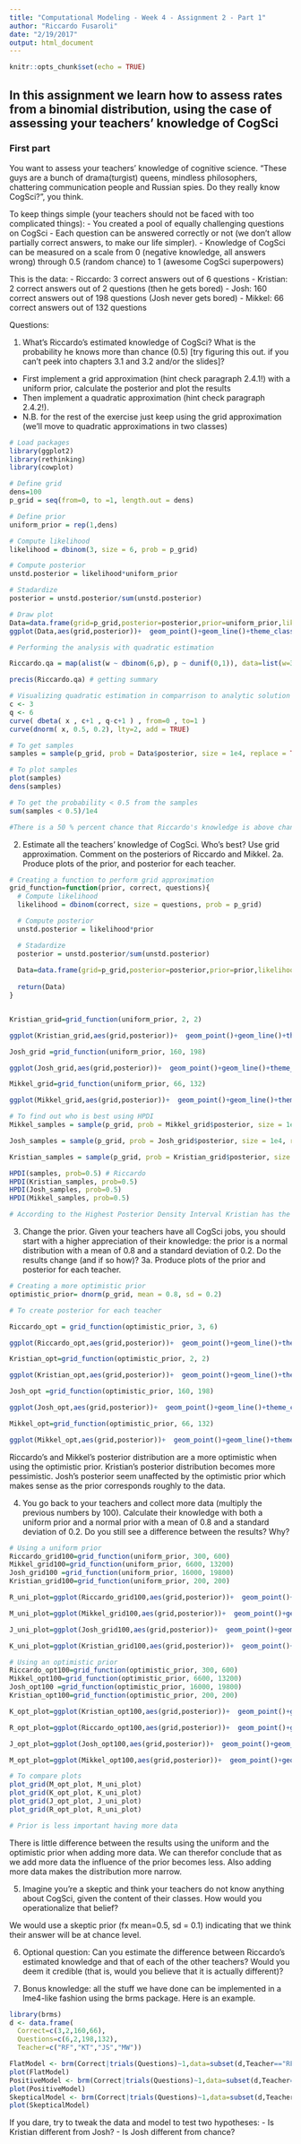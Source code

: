 ```yaml
---
title: "Computational Modeling - Week 4 - Assignment 2 - Part 1"
author: "Riccardo Fusaroli"
date: "2/19/2017"
output: html_document
---
```


```r
knitr::opts_chunk$set(echo = TRUE)
```

## In this assignment we learn how to assess rates from a binomial distribution, using the case of assessing your teachers' knowledge of CogSci

### First part

You want to assess your teachers' knowledge of cognitive science. "These guys are a bunch of drama(turgist) queens, mindless philosophers, chattering communication people and Russian spies. Do they really know CogSci?", you think.

To keep things simple (your teachers should not be faced with too complicated things):
- You created a pool of equally challenging questions on CogSci
- Each question can be answered correctly or not (we don't allow partially correct answers, to make our life simpler).
- Knowledge of CogSci can be measured on a scale from 0 (negative knowledge, all answers wrong) through 0.5 (random chance) to 1 (awesome CogSci superpowers)

This is the data:
- Riccardo: 3 correct answers out of 6 questions
- Kristian: 2 correct answers out of 2 questions (then he gets bored)
- Josh: 160 correct answers out of 198 questions (Josh never gets bored)
- Mikkel: 66 correct answers out of 132 questions

Questions:

1. What's Riccardo's estimated knowledge of CogSci? What is the probability he knows more than chance (0.5) [try figuring this out. if you can't peek into chapters 3.1 and 3.2 and/or the slides]?
- First implement a grid approximation (hint check paragraph 2.4.1!) with a uniform prior, calculate the posterior and plot the results
- Then implement a quadratic approximation (hint check paragraph 2.4.2!).
- N.B. for the rest of the exercise just keep using the grid approximation (we'll move to quadratic approximations in two classes)

```r
# Load packages
library(ggplot2)
library(rethinking)
library(cowplot)

# Define grid
dens=100
p_grid = seq(from=0, to =1, length.out = dens)

# Define prior
uniform_prior = rep(1,dens)

# Compute likelihood
likelihood = dbinom(3, size = 6, prob = p_grid)

# Compute posterior 
unstd.posterior = likelihood*uniform_prior

# Stadardize
posterior = unstd.posterior/sum(unstd.posterior)

# Draw plot
Data=data.frame(grid=p_grid,posterior=posterior,prior=uniform_prior,likelihood=likelihood)
ggplot(Data,aes(grid,posterior))+  geom_point()+geom_line()+theme_classic()+  geom_line(aes(grid,prior/dens),color='red')+  xlab("Knowledge of CogSci")+ ylab("posterior probability")

# Performing the analysis with quadratic estimation 

Riccardo.qa = map(alist(w ~ dbinom(6,p), p ~ dunif(0,1)), data=list(w=3)) # Performing quadratic estimation

precis(Riccardo.qa) # getting summary

# Visualizing quadratic estimation in comparrison to analytic solution
c <- 3
q <- 6
curve( dbeta( x , c+1 , q-c+1 ) , from=0 , to=1 )
curve(dnorm( x, 0.5, 0.2), lty=2, add = TRUE)

# To get samples
samples = sample(p_grid, prob = Data$posterior, size = 1e4, replace = TRUE)

# To plot samples
plot(samples)
dens(samples)

# To get the probability < 0.5 from the samples
sum(samples < 0.5)/1e4 

#There is a 50 % percent chance that Riccardo's knowledge is above chance level 
```

2. Estimate all the teachers' knowledge of CogSci. Who's best? Use grid approximation. Comment on the posteriors of Riccardo and Mikkel.
2a. Produce plots of the prior, and posterior for each teacher.

```r
# Creating a function to perform grid approximation
grid_function=function(prior, correct, questions){
  # Compute likelihood
  likelihood = dbinom(correct, size = questions, prob = p_grid)

  # Compute posterior 
  unstd.posterior = likelihood*prior

  # Stadardize
  posterior = unstd.posterior/sum(unstd.posterior)
  
  Data=data.frame(grid=p_grid,posterior=posterior,prior=prior,likelihood=likelihood)
  
  return(Data)
}


Kristian_grid=grid_function(uniform_prior, 2, 2)

ggplot(Kristian_grid,aes(grid,posterior))+  geom_point()+geom_line()+theme_classic()+  geom_line(aes(grid,prior/dens),color='red')+  xlab("Knowledge of CogSci")+ ylab("posterior probability") + ggtitle("Kristian")

Josh_grid =grid_function(uniform_prior, 160, 198)

ggplot(Josh_grid,aes(grid,posterior))+  geom_point()+geom_line()+theme_classic()+  geom_line(aes(grid,prior/dens),color='red')+  xlab("Knowledge of CogSci")+ ylab("posterior probability") + ggtitle("Josh")

Mikkel_grid=grid_function(uniform_prior, 66, 132)

ggplot(Mikkel_grid,aes(grid,posterior))+  geom_point()+geom_line()+theme_classic()+  geom_line(aes(grid,prior/dens),color='red')+  xlab("Knowledge of CogSci")+ ylab("posterior probability") + ggtitle("Mikkel")

# To find out who is best using HPDI
Mikkel_samples = sample(p_grid, prob = Mikkel_grid$posterior, size = 1e4, replace = TRUE)

Josh_samples = sample(p_grid, prob = Josh_grid$posterior, size = 1e4, replace = TRUE)

Kristian_samples = sample(p_grid, prob = Kristian_grid$posterior, size = 1e4, replace = TRUE)

HPDI(samples, prob=0.5) # Riccardo
HPDI(Kristian_samples, prob=0.5) 
HPDI(Josh_samples, prob=0.5) 
HPDI(Mikkel_samples, prob=0.5) 

# According to the Highest Posterior Density Interval Kristian has the best Cog'Sci knowledge 

```


3. Change the prior. Given your teachers have all CogSci jobs, you should start with a higher appreciation of their knowledge: the prior is a normal distribution with a mean of 0.8 and a standard deviation of 0.2. Do the results change (and if so how)?
3a. Produce plots of the prior and posterior for each teacher.

```r
# Creating a more optimistic prior
optimistic_prior= dnorm(p_grid, mean = 0.8, sd = 0.2)

# To create posterior for each teacher

Riccardo_opt = grid_function(optimistic_prior, 3, 6)

ggplot(Riccardo_opt,aes(grid,posterior))+  geom_point()+geom_line()+theme_classic()+  geom_line(aes(grid,prior/dens),color='red')+  xlab("Knowledge of CogSci")+ ylab("posterior probability") + ggtitle("Riccardo")

Kristian_opt=grid_function(optimistic_prior, 2, 2)

ggplot(Kristian_opt,aes(grid,posterior))+  geom_point()+geom_line()+theme_classic()+  geom_line(aes(grid,prior/dens),color='red')+  xlab("Knowledge of CogSci")+ ylab("posterior probability") + ggtitle("Kristian")

Josh_opt =grid_function(optimistic_prior, 160, 198)

ggplot(Josh_opt,aes(grid,posterior))+  geom_point()+geom_line()+theme_classic()+  geom_line(aes(grid,prior/dens),color='red')+  xlab("Knowledge of CogSci")+ ylab("posterior probability")+ ggtitle("Josh")

Mikkel_opt=grid_function(optimistic_prior, 66, 132)

ggplot(Mikkel_opt,aes(grid,posterior))+  geom_point()+geom_line()+theme_classic()+  geom_line(aes(grid,prior/dens),color='red')+  xlab("Knowledge of CogSci")+ ylab("posterior probability") + ggtitle("Mikkel")

```

Riccardo's and Mikkel's posterior distribution are a more optimistic when using the optimistic prior. Kristian's posterior distribution becomes more pessimistic. Josh's posterior seem unaffected by the optimistic prior which makes sense as the prior corresponds roughly to the data.  

4. You go back to your teachers and collect more data (multiply the previous numbers by 100). Calculate their knowledge with both a uniform prior and a normal prior with a mean of 0.8 and a standard deviation of 0.2. Do you still see a difference between the results? Why?

```r
# Using a uniform prior 
Riccardo_grid100=grid_function(uniform_prior, 300, 600)
Mikkel_grid100=grid_function(uniform_prior, 6600, 13200)
Josh_grid100 =grid_function(uniform_prior, 16000, 19800)
Kristian_grid100=grid_function(uniform_prior, 200, 200)

R_uni_plot=ggplot(Riccardo_grid100,aes(grid,posterior))+  geom_point()+geom_line()+theme_classic()+  geom_line(aes(grid,prior/dens),color='red')+  xlab("Knowledge of CogSci")+ ylab("posterior probability")

M_uni_plot=ggplot(Mikkel_grid100,aes(grid,posterior))+  geom_point()+geom_line()+theme_classic()+  geom_line(aes(grid,prior/dens),color='red')+  xlab("Knowledge of CogSci")+ ylab("posterior probability")

J_uni_plot=ggplot(Josh_grid100,aes(grid,posterior))+  geom_point()+geom_line()+theme_classic()+  geom_line(aes(grid,prior/dens),color='red')+  xlab("Knowledge of CogSci")+ ylab("posterior probability")

K_uni_plot=ggplot(Kristian_grid100,aes(grid,posterior))+  geom_point()+geom_line()+theme_classic()+  geom_line(aes(grid,prior/dens),color='red')+  xlab("Knowledge of CogSci")+ ylab("posterior probability")

# Using an optimistic prior
Riccardo_opt100=grid_function(optimistic_prior, 300, 600)
Mikkel_opt100=grid_function(optimistic_prior, 6600, 13200)
Josh_opt100 =grid_function(optimistic_prior, 16000, 19800)
Kristian_opt100=grid_function(optimistic_prior, 200, 200)

K_opt_plot=ggplot(Kristian_opt100,aes(grid,posterior))+  geom_point()+geom_line()+theme_classic()+  geom_line(aes(grid,prior/dens),color='red')+  xlab("Knowledge of CogSci")+ ylab("posterior probability") + ggtitle("Kristian")

R_opt_plot=ggplot(Riccardo_opt100,aes(grid,posterior))+  geom_point()+geom_line()+theme_classic()+  geom_line(aes(grid,prior/dens),color='red')+  xlab("Knowledge of CogSci")+ ylab("posterior probability") + ggtitle("Riccardo")

J_opt_plot=ggplot(Josh_opt100,aes(grid,posterior))+  geom_point()+geom_line()+theme_classic()+  geom_line(aes(grid,prior/dens),color='red')+  xlab("Knowledge of CogSci")+ ylab("posterior probability") + ggtitle("Josh")

M_opt_plot=ggplot(Mikkel_opt100,aes(grid,posterior))+  geom_point()+geom_line()+theme_classic()+  geom_line(aes(grid,prior/dens),color='red')+  xlab("Knowledge of CogSci")+ ylab("posterior probability") + ggtitle("Mikkel")

# To compare plots
plot_grid(M_opt_plot, M_uni_plot)
plot_grid(K_opt_plot, K_uni_plot)
plot_grid(J_opt_plot, J_uni_plot)
plot_grid(R_opt_plot, R_uni_plot)

# Prior is less important having more data

```

There is little difference between the results using the uniform and the optimistic prior when adding more data. We can therefor conclude that as we add more data the influence of the prior becomes less. Also adding more data makes the distribution more narrow. 

5. Imagine you're a skeptic and think your teachers do not know anything about CogSci, given the content of their classes. How would you operationalize that belief?

We would use a skeptic prior (fx mean=0.5, sd = 0.1) indicating that we think their answer will be at chance level. 

6. Optional question: Can you estimate the difference between Riccardo's estimated knowledge and that of each of the other teachers? Would you deem it credible (that is, would you believe that it is actually different)?

7. Bonus knowledge: all the stuff we have done can be implemented in a lme4-like fashion using the brms package. Here is an example.
```r
library(brms)
d <- data.frame(
  Correct=c(3,2,160,66),
  Questions=c(6,2,198,132),
  Teacher=c("RF","KT","JS","MW"))

FlatModel <- brm(Correct|trials(Questions)~1,data=subset(d,Teacher=="RF"),prior=prior("uniform(0,1)", class = "Intercept"))
plot(FlatModel)
PositiveModel <- brm(Correct|trials(Questions)~1,data=subset(d,Teacher=="RF"),prior=prior("normal(0.8,0.2)", class = "Intercept"))
plot(PositiveModel)
SkepticalModel <- brm(Correct|trials(Questions)~1,data=subset(d,Teacher=="RF"),prior=prior("normal(0.5,0.01)", class = "Intercept"))
plot(SkepticalModel)
```

If you dare, try to tweak the data and model to test two hypotheses:
- Is Kristian different from Josh?
- Is Josh different from chance?



